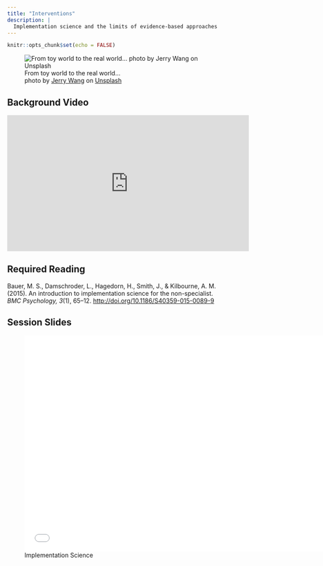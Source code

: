 ```yaml
---
title: "Interventions"
description: |
  Implementation science and the limits of evidence-based approaches
---
```


```r
knitr::opts_chunk$set(echo = FALSE)
```

![From toy world to the real world... <br> <span>photo by <a href="https://unsplash.com/@jerry_318?utm_content=creditCopyText&utm_medium=referral&utm_source=unsplash">Jerry Wang</a> on <a href="https://unsplash.com/photos/lego-toys-ARgNgdFXAS4?utm_content=creditCopyText&utm_medium=referral&utm_source=unsplash">Unsplash</a>
  </span>](photos/jerry-wang-ARgNgdFXAS4-unsplash.jpg)

## Background Video

<iframe width="560" height="315" src="https://www.youtube.com/embed/Ixg3g4-dmu0?si=arutPbpu8Sf9LgWw" title="YouTube video player" frameborder="0" allow="accelerometer; autoplay; clipboard-write; encrypted-media; gyroscope; picture-in-picture; web-share" allowfullscreen></iframe>

## Required Reading

Bauer, M. S., Damschroder, L., Hagedorn, H., Smith, J., & Kilbourne, A. M. (2015). An introduction to implementation science for the non-specialist. *BMC Psychology, 3*(1), 65–12. [http://doi.org/10.1186/S40359-015-0089-9](https://github.com/matarui/ebdm/raw/main/docs/literature/Bauer_2015_BMCPsychology.pdf)

## Session Slides

![Implementation Science](presentations/EBDM_session11.pdf){width=700px height=500px}

<!-- ## Additional Resources -->

<!-- Nilsen, P., & Birken, S. A. (Eds.). (2020). Handbook on Implementation Science. Cheltenham, UK: Edward Elgar Publishing.  -->